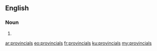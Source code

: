 ==English==

===Noun===
{{head|en|plural}}

# {{plural of|provincial|lang=en|nocat=1}}

[[ar:provincials]]
[[eo:provincials]]
[[fr:provincials]]
[[ku:provincials]]
[[my:provincials]]